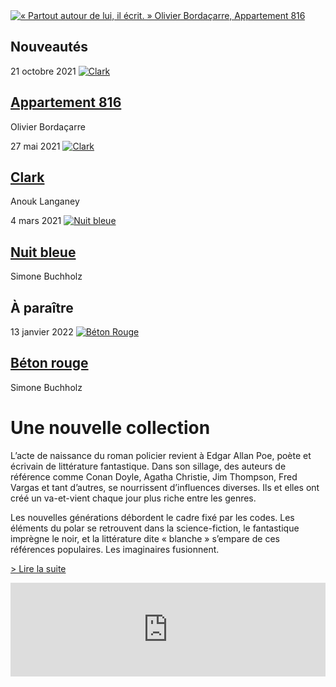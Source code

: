 <div className="home-page">

  <div className="headline">
    <a href="/fr/p/appartement-816">
      <img
        src={require('./appartement_816_site.jpg').default}
        alt="« Partout autour de lui, il écrit. » Olivier Bordaçarre, Appartement 816"
        className="headline-image"
      />
    </a>
  </div>

  <div className="home-products">
    <div className="home-products-section">
      <article className="home-product">
        <h1 className="home-products-section-title">Nouveautés</h1>
        <time className="home-product-publication-date" dateTime="2021-10-21">
          21 octobre 2021
        </time>
        <a href="/fr/p/appartement-816">
          <img src="/appartement-816.cover.jpg" alt="Clark" className="home-product-cover" />
        </a>
        <h1 className="home-product-title">
          <a href="/fr/p/appartement-816">Appartement 816</a>
        </h1>
        <p className="home-product-author">Olivier Bordaçarre</p>
      </article>
      <article className="home-product">
        <time className="home-product-publication-date" dateTime="2021-05-27">
          27 mai 2021
        </time>
        <a href="/fr/p/clark">
          <img src="/clark.cover.jpg" alt="Clark" className="home-product-cover" />
        </a>
        <h1 className="home-product-title">
          <a href="/fr/p/clark">Clark</a>
        </h1>
        <p className="home-product-author">Anouk Langaney</p>
      </article>
      <article className="home-product">
        <time className="home-product-publication-date" dateTime="2021-03-04">
          4 mars 2021
        </time>
        <a href="/fr/p/nuit-bleue">
          <img src="/nuit-bleue.cover.jpg" alt="Nuit bleue" className="home-product-cover" />
        </a>
        <h1 className="home-product-title">
          <a href="/fr/p/nuit-bleue">Nuit bleue</a>
        </h1>
        <p className="home-product-author">Simone Buchholz</p>
      </article>
      <article className="home-product">
        <h1 className="home-products-section-title">À paraître</h1>
        <time className="home-product-publication-date" dateTime="2022-01-20">
          13 janvier 2022
        </time>
        <a href="/fr/p/beton-rouge">
          <img src="/beton-rouge.cover.jpg" alt="Béton Rouge" className="home-product-cover" />
        </a>
        <h1 className="home-product-title">
          <a href="/fr/p/beton-rouge">Béton rouge</a>
        </h1>
        <p className="home-product-author">Simone Buchholz</p>
      </article>
    </div>
  </div>

  <div className="manifest">
    <h1 className="manifest-title">Une nouvelle collection</h1>
    <p>
      L’acte de naissance du roman policier revient à Edgar Allan Poe, poète et
      écrivain de littérature fantastique. Dans son sillage, des auteurs de
      référence comme Conan Doyle, Agatha Christie, Jim Thompson, Fred Vargas et
      tant d’autres, se nourrissent d’influences diverses. Ils et elles ont créé
      un va-et-vient chaque jour plus riche entre les genres.
    </p>
    <p>
      Les nouvelles générations débordent le cadre fixé par les codes. Les
      éléments du polar se retrouvent dans la science-fiction, le fantastique
      imprègne le noir, et la littérature dite « blanche » s’empare de ces
      références populaires. Les imaginaires fusionnent.
    </p>
    <p>
      <a href="/fr/page/a-propos" className="manifest-link">> Lire la suite</a>
    </p>
  </div>

  <div className="newsletter">
    <iframe 
      className="newsletter-iframe" 
      frameBorder="0" scrolling="no" 
      marginHeight="0" 
      marginWidth="0" 
      src="https://app.mailjet.com/widget/iframe/2pqw/H8G" width="100%">
    </iframe>
  </div>
</div>

